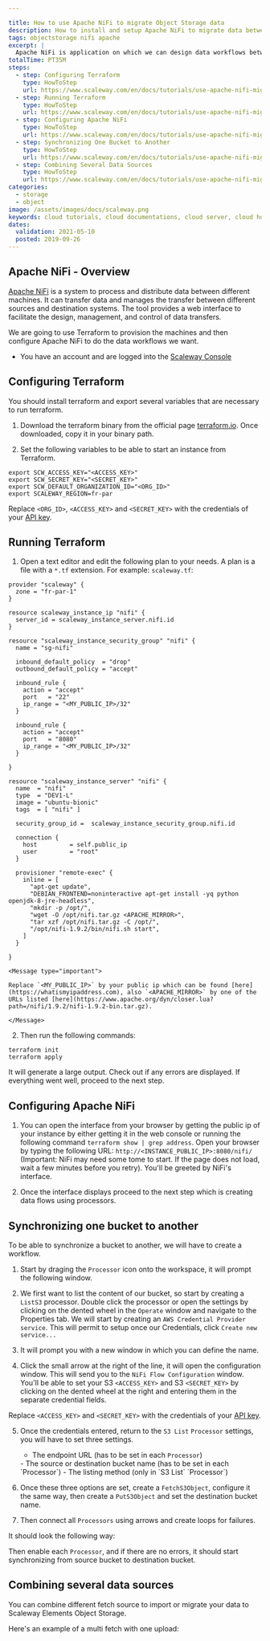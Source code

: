 ```yaml
---

title: How to use Apache NiFi to migrate Object Storage data
description: How to install and setup Apache NiFi to migrate data between clouds
tags: objectstorage nifi apache
excerpt: |
  Apache NiFi is application on which we can design data workflows between different storage mediums
totalTime: PT35M
steps:
  - step: Configuring Terraform
    type: HowToStep
    url: https://www.scaleway.com/en/docs/tutorials/use-apache-nifi-migrate-data/#Configuring-Terraform
  - step: Running Terraform
    type: HowToStep
    url: https://www.scaleway.com/en/docs/tutorials/use-apache-nifi-migrate-data/#Running-Terraform
  - step: Configuring Apache NiFi
    type: HowToStep
    url: https://www.scaleway.com/en/docs/tutorials/use-apache-nifi-migrate-data/#Configuring-Apache-NiFi
  - step: Synchronizing One Bucket to Another
    type: HowToStep
    url: https://www.scaleway.com/en/docs/tutorials/use-apache-nifi-migrate-data/#Synchronizing-one-bucket-to-another
  - step: Combining Several Data Sources
    type: HowToStep
    url: https://www.scaleway.com/en/docs/tutorials/use-apache-nifi-migrate-data/#Combining-several-data-sources
categories:
  - storage
  - object
image: /assets/images/docs/scaleway.png
keywords: cloud tutorials, cloud documentations, cloud server, cloud hosting, ubuntu server, debian server, linux server, nifi, apache, s3, terraform
dates:
  validation: 2021-05-10
  posted: 2019-09-26
---
```


## Apache NiFi - Overview

[Apache NiFi](https://nifi.apache.org/) is a system to process and distribute data between different machines. It can transfer data and manages the transfer between different sources and destination systems. The tool provides a web interface to facilitate the design, management, and control of data transfers.

We are going to use Terraform to provision the machines and then configure Apache NiFi to do the data workflows we want.

<Message type="requirement">

- You have an account and are logged into the [Scaleway Console](https://console.scaleway.com)

</Message>

## Configuring Terraform

You should install terraform and export several variables that are necessary to run terraform.

1. Download the terraform binary from the official page [terraform.io](https://www.terraform.io/downloads.html). Once downloaded, copy it in your binary path.

2. Set the following variables to be able to start an instance from Terraform.
  ```
  export SCW_ACCESS_KEY="<ACCESS_KEY>"
  export SCW_SECRET_KEY="<SECRET_KEY>"
  export SCW_DEFAULT_ORGANIZATION_ID="<ORG_ID>"
  export SCALEWAY_REGION=fr-par
  ```
  <Message type="important">
  
  Replace `<ORG_ID>`, `<ACCESS_KEY>` and `<SECRET_KEY>` with the credentials of your [API key](/console/my-project/how-to/generate-api-key/).

  </Message>

## Running Terraform

1. Open a text editor and edit the following plan to your needs. A plan is a file with a `*.tf` extension. For example: `scaleway.tf`:
  ```
  provider "scaleway" {
    zone = "fr-par-1"
  }

  resource scaleway_instance_ip "nifi" {
    server_id = scaleway_instance_server.nifi.id
  }

  resource "scaleway_instance_security_group" "nifi" {
    name = "sg-nifi"

    inbound_default_policy  = "drop"
    outbound_default_policy = "accept"

    inbound_rule {
      action = "accept"
      port   = "22"
      ip_range = "<MY_PUBLIC_IP>/32"
    }

    inbound_rule {
      action = "accept"
      port   = "8080"
      ip_range = "<MY_PUBLIC_IP>/32"
    }

  }

  resource "scaleway_instance_server" "nifi" {
    name  = "nifi"
    type  = "DEV1-L"
    image = "ubuntu-bionic"
    tags  = [ "nifi" ]

    security_group_id =  scaleway_instance_security_group.nifi.id

    connection {
      host         = self.public_ip
      user         = "root"
    }

    provisioner "remote-exec" {
      inline = [
        "apt-get update",
        "DEBIAN_FRONTEND=noninteractive apt-get install -yq python openjdk-8-jre-headless",
        "mkdir -p /opt/",
        "wget -O /opt/nifi.tar.gz <APACHE_MIRROR>",
        "tar xzf /opt/nifi.tar.gz -C /opt/",
        "/opt/nifi-1.9.2/bin/nifi.sh start",
      ]
    }

  }
  ```

    <Message type="important">

    Replace `<MY_PUBLIC_IP>` by your public ip which can be found [here](https://whatismyipaddress.com), also `<APACHE_MIRROR>` by one of the URLs listed [here](https://www.apache.org/dyn/closer.lua?path=/nifi/1.9.2/nifi-1.9.2-bin.tar.gz).

    </Message>

2. Then run the following commands:
  ```
  terraform init
  terraform apply
  ```

  It will generate a large output. Check out if any errors are displayed. If everything went well, proceed to the next step.

## Configuring Apache NiFi

1. You can open the interface from your browser by getting the public ip of your instance by either getting it in the web console or running the following command `terraform show | grep address`. Open your browser by typing the following URL: `http://<INSTANCE_PUBLIC_IP>:8080/nifi/` (Important: NiFi may need some tome to start. If the page does not load, wait a few minutes before you retry). You'll be greeted by NiFi's interface.
<Lightbox src="scaleway-empty.png" alt="" />

2. Once the interface displays proceed to the next step which is creating data flows using processors.

## Synchronizing one bucket to another

To be able to synchronize a bucket to another, we will have to create a workflow.

1. Start by draging the `Processor` icon onto the workspace, it will prompt the following window.
 
  <Lightbox src="scaleway-s3_operations.png" alt="" />

2. We first want to list the content of our bucket, so start by creating a `ListS3` processor. Double click the processor or open the settings by clicking on the dented wheel in the `Operate` window and navigate to the Properties tab. We will start by creating an `AWS Credential Provider service`. This will permit to setup once our Credentials, click `Create new service...`
 
  <Lightbox src="scaleway-select_aws_creds_controler.png" alt="" />

3. It will prompt you with a new window in which you can define the name.
  <Lightbox src="scaleway-aws_creds_controler.png" alt="" />

4. Click the small arrow at the right of the line, it will open the configuration window. This will send you to the `NiFi Flow Configuration` window. You'll be able to set your S3 `<ACCESS_KEY>` and S3 `<SECRET_KEY>` by clicking on the dented wheel at the right and entering them in the separate credential fields.

  <Message type="important">

   Replace `<ACCESS_KEY>` and `<SECRET_KEY>` with the credentials of your [API key](/console/my-project/how-to/generate-api-key/).

  </Message>

  <Lightbox src="scaleway-creds.png" alt="" />

5. Once the credentials entered, return to the `S3 List` `Processor` settings, you will have to set three settings.

    - The endpoint URL (has to be set in each `Processor`)
    <Lightbox src="scaleway-set_endpoint_url.png" alt="" />
    - The source or destination bucket name (has to be set in each `Processor`)
    <Lightbox src="scaleway-bucket_name.png" alt="Set Bucket name" />
    - The listing method (only in `S3 List` `Processor`)
    <Lightbox src="scaleway-list_v2.png" alt="" />

6. Once these three options are set, create a `FetchS3Object`, configure it the same way, then create a `PutS3Object` and set the destination bucket name.

7. Then connect all `Processors` using arrows and create loops for failures.

It should look the following way:

<Lightbox src="scaleway-global_view.png" alt="" />

Then enable each `Processor`, and if there are no errors, it should start synchronizing from source bucket to destination bucket.

## Combining several data sources

You can combine different fetch source to import or migrate your data to Scaleway Elements Object Storage.

<Lightbox src="scaleway-available_fetch.png" alt="" />

Here's an example of a multi fetch with one upload:

<Lightbox src="scaleway-combination.png" alt="" />
